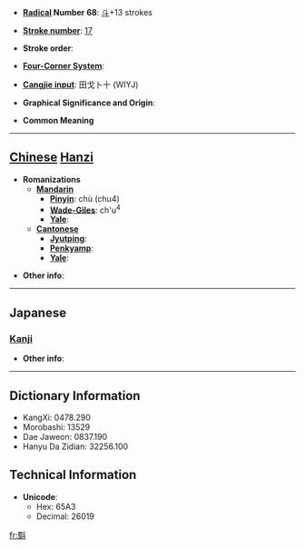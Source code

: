 * '''[[Wiktionary:Chinese radical index| Radical]] Number 68''': [[Wiktionary:Chinese radical index 斗|斗]]+13 strokes

* '''[[Wiktionary:Chinese total strokes index|Stroke number]]''': [[Wiktionary:Chinese total strokes index 17|17]]

* '''Stroke order''': 

* '''[[Wiktionary:Chinese four corner index|Four-Corner System]]''': 

* '''[[Wiktionary:Chinese Cangjie index|Cangjie input]]''': 田戈卜十 (WIYJ)

* '''Graphical Significance and Origin''': 

* '''Common Meaning'''

----

== [[Chinese]] [[Hanzi]] ==

* '''Romanizations'''
** '''[[Mandarin]]'''
*** '''[[Pinyin]]''': chù (chu4)
*** '''[[Wade-Giles]]''': ch'u<sup>4</sup>
*** '''[[Yale]]''': 
** '''[[Cantonese]]'''
*** '''[[Jyutping]]''':
*** '''[[Penkyamp]]''': 
*** '''[[Yale]]''': 

* '''Other info''': 

----

==Japanese==
===[[Kanji]]===
{{kanji|on readings=[[しゅく]] (shuku), [[とう]] (tō), [[つ]] (tsu), [[しょく]] (shoku), [[そく]] (soku)|kun readings=[[かえあう]] (kaeau), [[くらべる]] (kuraberu), [[はかる]] (hakaru)}}

* '''Other info''':  

----

== Dictionary Information ==

* KangXi: 0478.290
* Morobashi: 13529
* Dae Jaweon: 0837.190
* Hanyu Da Zidian: 32256.100

== Technical Information ==

* '''Unicode''':
** Hex: 65A3
** Decimal: 26019

[[fr:斣]]